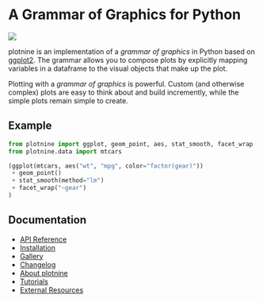 # A Grammar of Graphics for Python

![](images/logo-540.png){.float-end .w-25}

plotnine is an implementation of a *grammar of graphics* in Python
based on [ggplot2](https://ggplot2.tidyverse.org). The grammar allows you to compose plots by explicitly
mapping variables in a dataframe to the visual objects that make up the plot.

Plotting with a *grammar of graphics* is powerful. Custom (and otherwise
complex) plots are easy to think about and build incremently, while
the simple plots remain simple to create.

Example
-------

```python
from plotnine import ggplot, geom_point, aes, stat_smooth, facet_wrap
from plotnine.data import mtcars

(ggplot(mtcars, aes("wt", "mpg", color="factor(gear)"))
 + geom_point()
 + stat_smooth(method="lm")
 + facet_wrap("~gear")
)
```


Documentation
-------------

* [API Reference](reference/index.qmd)
* [Installation](installation.qmd)
* [Gallery](gallery/index.qmd)
* [Changelog](changelog.qmd)
* [About plotnine](about.qmd)
* [Tutorials](tutorials/index.qmd)
* [External Resources](external-resources.qmd)

